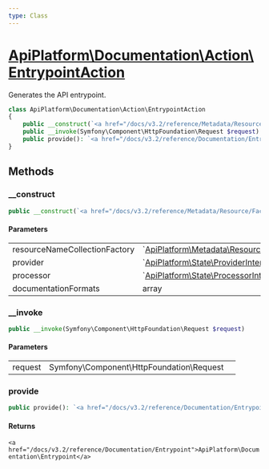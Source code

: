 ```yaml
---
type: Class
---
```


# [ApiPlatform\Documentation\Action\EntrypointAction](/docs/v3.2/reference/Documentation/Action/EntrypointAction)

Generates the API entrypoint.


```php
class ApiPlatform\Documentation\Action\EntrypointAction
{
    public __construct(`<a href="/docs/v3.2/reference/Metadata/Resource/Factory/ResourceNameCollectionFactoryInterface">ApiPlatform\Metadata\Resource\Factory\ResourceNameCollectionFactoryInterface</a>` $resourceNameCollectionFactory, `<a href="/docs/v3.2/reference/State/ProviderInterface">ApiPlatform\State\ProviderInterface</a>` $provider, `<a href="/docs/v3.2/reference/State/ProcessorInterface">ApiPlatform\State\ProcessorInterface</a>` $processor, array $documentationFormats)
    public __invoke(Symfony\Component\HttpFoundation\Request $request)
    public provide(): `<a href="/docs/v3.2/reference/Documentation/Entrypoint">ApiPlatform\Documentation\Entrypoint</a>`
}
```
## Methods

### __construct



```php
public __construct(`<a href="/docs/v3.2/reference/Metadata/Resource/Factory/ResourceNameCollectionFactoryInterface">ApiPlatform\Metadata\Resource\Factory\ResourceNameCollectionFactoryInterface</a>` $resourceNameCollectionFactory, `<a href="/docs/v3.2/reference/State/ProviderInterface">ApiPlatform\State\ProviderInterface</a>` $provider, `<a href="/docs/v3.2/reference/State/ProcessorInterface">ApiPlatform\State\ProcessorInterface</a>` $processor, array $documentationFormats)
```

#### Parameters

<table><tbody>
<tr><td>resourceNameCollectionFactory</td><td>`<a href="/docs/v3.2/reference/Metadata/Resource/Factory/ResourceNameCollectionFactoryInterface">ApiPlatform\Metadata\Resource\Factory\ResourceNameCollectionFactoryInterface</a>`</td><td></td></tr><tr><td>provider</td><td>`<a href="/docs/v3.2/reference/State/ProviderInterface">ApiPlatform\State\ProviderInterface</a>`</td><td></td></tr><tr><td>processor</td><td>`<a href="/docs/v3.2/reference/State/ProcessorInterface">ApiPlatform\State\ProcessorInterface</a>`</td><td></td></tr><tr><td>documentationFormats</td><td>array</td><td></td></tr>
</tbody>
</table>

### __invoke



```php
public __invoke(Symfony\Component\HttpFoundation\Request $request)
```

#### Parameters

<table><tbody>
<tr><td>request</td><td>Symfony\Component\HttpFoundation\Request</td><td></td></tr>
</tbody>
</table>

### provide



```php
public provide(): `<a href="/docs/v3.2/reference/Documentation/Entrypoint">ApiPlatform\Documentation\Entrypoint</a>`
```

#### Returns

`<a href="/docs/v3.2/reference/Documentation/Entrypoint">ApiPlatform\Documentation\Entrypoint</a>`
